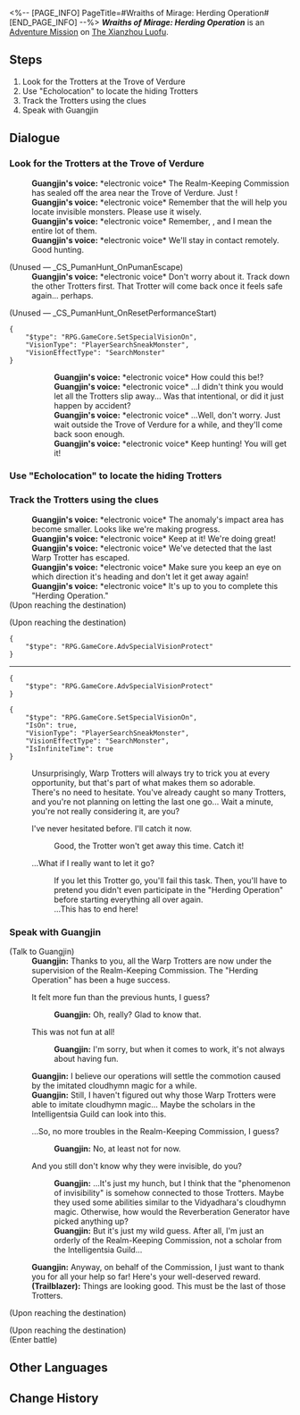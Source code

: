 <%-- [PAGE_INFO]
PageTitle=#Wraiths of Mirage: Herding Operation#
[END_PAGE_INFO] --%>
{{Stub|Dialogue.}}
{{Mission Infobox
|id            = 4072013
|title         = 
|image         = <!--Mission Wraiths of Mirage Herding Operation.png-->
|type          = Adventure
|event_name    = 
|chapter       = 
|requirements  = {{subst:void|<!--Unknown: {"Type":"Manual"}-->}}
|summary       = <!--official mission summary from Fate's Atlas-->
|characters    = Guangjin; Guangjin's voice; Trailblazer
|startLocation = [[The Xianzhou Luofu]] - [[Cloudford]]
|world         = The Xianzhou Luofu
|area          = Cloudford
|prev          = 
|next          = 
|rewards       = 
}}
'''''Wraiths of Mirage: Herding Operation''''' is an [[Adventure Mission]] on [[The Xianzhou Luofu]].

==Steps==
# Look for the Trotters at the Trove of Verdure
# Use "Echolocation" to locate the hiding Trotters
# Track the Trotters using the clues
# Speak with Guangjin

<!--
==Gameplay Notes==

--><!--
==Trial Character==

-->
==Dialogue==
{{Stub Dialogue}}

===Look for the Trotters at the Trove of Verdure{{subst:void|<!--407201317-->}}===
{{Mission Description|type=adventure|location=Cloudford|The Realm-Keeping Commission has ascertained that the "imitated cloudhymn magic" isn't something caused by one Warp Trotter alone. Following this, you and the Realm-Keeping Commission have decided to begin a "Herding Operation."<br />What you need to do next is capturing Trotters. Lots and lots of Trotters. Capture them until the operation concludes and the whole thing comes to a close...}}
{{Dialogue Start}}
:'''Guangjin's voice:''' *electronic voice* The Realm-Keeping Commission has sealed off the area near the Trove of Verdure. Just {{Color|keyword|nobold=1|focus on tracking down the Trotter}}!
:'''Guangjin's voice:''' *electronic voice* Remember that the {{Color|keyword|nobold=1|Reverberation Generator}} will help you locate invisible monsters. Please use it wisely.
:'''Guangjin's voice:''' *electronic voice* Remember, {{Color|keyword|nobold=1|our main focus is the Warp Trotters}}, and I mean the entire lot of them.
:'''Guangjin's voice:''' *electronic voice* We'll stay in contact remotely. Good hunting.


;(Unused &mdash; _CS_PumanHunt_OnPumanEscape)
:'''Guangjin's voice:''' *electronic voice* Don't worry about it. Track down the other Trotters first. That Trotter will come back once it feels safe again... perhaps.

;(Unused &mdash; _CS_PumanHunt_OnResetPerformanceStart)
<pre>{
	"$type": "RPG.GameCore.SetSpecialVisionOn",
	"VisionType": "PlayerSearchSneakMonster",
	"VisionEffectType": "SearchMonster"
}</pre>
::'''Guangjin's voice:''' *electronic voice* How could this be!?
::'''Guangjin's voice:''' *electronic voice* ...I didn't think you would let all the Trotters slip away... Was that intentional, or did it just happen by accident?
::'''Guangjin's voice:''' *electronic voice* ...Well, don't worry. Just wait outside the Trove of Verdure for a while, and they'll come back soon enough.
::{{Black Screen|A few moments later...}}
::'''Guangjin's voice:''' *electronic voice* Keep hunting! You will get it!
{{Dialogue End}}

===Use "Echolocation" to locate the hiding Trotters{{subst:void|<!--407201311-->}}===
{{Dialogue Start}}
{{Dialogue End}}

===Track the Trotters using the clues{{subst:void|<!--407201301-->}}===
{{Dialogue Start}}

:<!--0.5-second delay-->
:'''Guangjin's voice:''' *electronic voice* The anomaly's impact area has become smaller. Looks like we're making progress.
:'''Guangjin's voice:''' *electronic voice* Keep at it! We're doing great!
:'''Guangjin's voice:''' *electronic voice* We've detected that the last Warp Trotter has escaped.
:'''Guangjin's voice:''' *electronic voice* Make sure you keep an eye on which direction it's heading and don't let it get away again!
:'''Guangjin's voice:''' *electronic voice* It's up to you to complete this "Herding Operation."
;(Upon reaching the destination)

;(Upon reaching the destination)
<pre>{
	"$type": "RPG.GameCore.AdvSpecialVisionProtect"
}</pre>
----
<pre>{
	"$type": "RPG.GameCore.AdvSpecialVisionProtect"
}</pre>
<pre>{
	"$type": "RPG.GameCore.SetSpecialVisionOn",
	"IsOn": true,
	"VisionType": "PlayerSearchSneakMonster",
	"VisionEffectType": "SearchMonster",
	"IsInfiniteTime": true
}</pre>
:Unsurprisingly, Warp Trotters will always try to trick you at every opportunity, but that's part of what makes them so adorable.
:There's no need to hesitate. You've already caught so many Trotters, and you're not planning on letting the last one go... Wait a minute, you're not really considering it, are you?
:{{DIcon|Arrow}} I've never hesitated before. I'll catch it now.
::Good, the Trotter won't get away this time. Catch it!
:{{DIcon|Arrow}} ...What if I really want to let it go?
::If you let this Trotter go, you'll fail this task. Then, you'll have to pretend you didn't even participate in the "Herding Operation" before starting everything all over again.
::...This has to end here!
{{Dialogue End}}

===Speak with Guangjin{{subst:void|<!--407201315-->}}===
{{Dialogue Start}}

;(Talk to Guangjin)
:'''Guangjin:''' Thanks to you, all the Warp Trotters are now under the supervision of the Realm-Keeping Commission. The "Herding Operation" has been a huge success.
:{{DIcon|Arrow}} It felt more fun than the previous hunts, I guess?
::'''Guangjin:''' Oh, really? Glad to know that.
:{{DIcon|Arrow}} This was not fun at all!
::'''Guangjin:''' I'm sorry, but when it comes to work, it's not always about having fun.
:'''Guangjin:''' I believe our operations will settle the commotion caused by the imitated cloudhymn magic for a while.
:'''Guangjin:''' Still, I haven't figured out why those Warp Trotters were able to imitate cloudhymn magic... Maybe the scholars in the Intelligentsia Guild can look into this.
:{{DIcon|Arrow}} ...So, no more troubles in the Realm-Keeping Commission, I guess?
::'''Guangjin:''' No, at least not for now.
:{{DIcon|Arrow}} And you still don't know why they were invisible, do you?
::'''Guangjin:''' ...It's just my hunch, but I think that the "phenomenon of invisibility" is somehow connected to those Trotters. Maybe they used some abilities similar to the Vidyadhara's cloudhymn magic. Otherwise, how would the Reverberation Generator have picked anything up?
::'''Guangjin:''' But it's just my wild guess. After all, I'm just an orderly of the Realm-Keeping Commission, not a scholar from the Intelligentsia Guild...
:'''Guangjin:''' Anyway, on behalf of the Commission, I just want to thank you for all your help so far! Here's your well-deserved reward.
:'''(Trailblazer):''' Things are looking good. This must be the last of those Trotters.
<!--Unknown TalkSentence: 940720072-->
;(Upon reaching the destination)

;(Upon reaching the destination)
;(Enter battle)
:{{Enemy List|Abundance Sprite: Golden Hound*1/+70% ATK, +20% HP; Mara-Struck Soldier*1/+70% ATK, +20% HP; Abundance Sprite: Wooden Lupus*1/+70% ATK, +20% HP}}
{{Dialogue End}}

==Other Languages==
{{Other Languages
|en   = Wraiths of Mirage: Herding Operation
|zhs  = 蜃楼遁影•牧场行动
|zht  = 蜃樓遁影•牧場行動
|ja   = 蜃気楼の隠影・牧場行動
|ko   = 사라진 신기루•목장 작전
|es   = Espectros del espejismo: misión de pastoreo
|fr   = Spectres de mirage&nbsp;: Opération Rassemblement de troupeau
|ru   = Призраки миража: Загон
|th   = ภูตแห่งมายา: ปฏิบัติการไล่ต้อน
|vi   = Ảo Ảnh Hiện Hữu - Hành Động Nông Trường
|de   = Geister des Phantoms: Weideoperation
|id   = Roh Fatamorgana: Operasi Peternakan
|pt   = Espectros da Miragem: Operação de Pastoreio
}}

==Change History==
{{Change History|1.3}}
